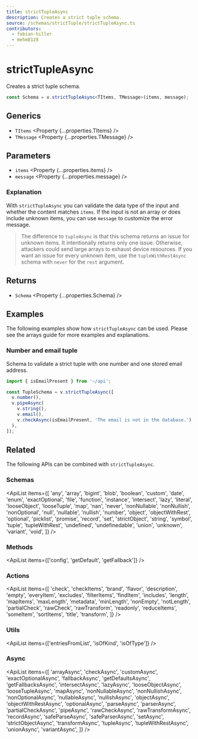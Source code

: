 ```yaml
---
title: strictTupleAsync
description: Creates a strict tuple schema.
source: /schemas/strictTuple/strictTupleAsync.ts
contributors:
  - fabian-hiller
  - mehm8128
---
```



# strictTupleAsync

Creates a strict tuple schema.

```ts
const Schema = v.strictTupleAsync<TItems, TMessage>(items, message);
```

## Generics

- `TItems` <Property {...properties.TItems} />
- `TMessage` <Property {...properties.TMessage} />

## Parameters

- `items` <Property {...properties.items} />
- `message` <Property {...properties.message} />

### Explanation

With `strictTupleAsync` you can validate the data type of the input and whether the content matches `items`. If the input is not an array or does include unknown items, you can use `message` to customize the error message.

> The difference to <Link href="../tupleAsync/">`tupleAsync`</Link> is that this schema returns an issue for unknown items. It intentionally returns only one issue. Otherwise, attackers could send large arrays to exhaust device resources. If you want an issue for every unknown item, use the <Link href="../tupleWithRestAsync/">`tupleWithRestAsync`</Link> schema with <Link href="../never/">`never`</Link> for the `rest` argument.

## Returns

- `Schema` <Property {...properties.Schema} />

## Examples

The following examples show how `strictTupleAsync` can be used. Please see the <Link href="/guides/arrays/">arrays guide</Link> for more examples and explanations.

### Number and email tuple

Schema to validate a strict tuple with one number and one stored email address.

```ts
import { isEmailPresent } from '~/api';

const TupleSchema = v.strictTupleAsync([
  v.number(),
  v.pipeAsync(
    v.string(),
    v.email(),
    v.checkAsync(isEmailPresent, 'The email is not in the database.')
  ),
]);
```

## Related

The following APIs can be combined with `strictTupleAsync`.

### Schemas

<ApiList
  items={[
    'any',
    'array',
    'bigint',
    'blob',
    'boolean',
    'custom',
    'date',
    'enum',
    'exactOptional',
    'file',
    'function',
    'instance',
    'intersect',
    'lazy',
    'literal',
    'looseObject',
    'looseTuple',
    'map',
    'nan',
    'never',
    'nonNullable',
    'nonNullish',
    'nonOptional',
    'null',
    'nullable',
    'nullish',
    'number',
    'object',
    'objectWithRest',
    'optional',
    'picklist',
    'promise',
    'record',
    'set',
    'strictObject',
    'string',
    'symbol',
    'tuple',
    'tupleWithRest',
    'undefined',
    'undefinedable',
    'union',
    'unknown',
    'variant',
    'void',
  ]}
/>

### Methods

<ApiList items={['config', 'getDefault', 'getFallback']} />

### Actions

<ApiList
  items={[
    'check',
    'checkItems',
    'brand',
    'flavor',
    'description',
    'empty',
    'everyItem',
    'excludes',
    'filterItems',
    'findItem',
    'includes',
    'length',
    'mapItems',
    'maxLength',
    'metadata',
    'minLength',
    'nonEmpty',
    'notLength',
    'partialCheck',
    'rawCheck',
    'rawTransform',
    'readonly',
    'reduceItems',
    'someItem',
    'sortItems',
    'title',
    'transform',
  ]}
/>

### Utils

<ApiList items={['entriesFromList', 'isOfKind', 'isOfType']} />

### Async

<ApiList
  items={[
    'arrayAsync',
    'checkAsync',
    'customAsync',
    'exactOptionalAsync',
    'fallbackAsync',
    'getDefaultsAsync',
    'getFallbacksAsync',
    'intersectAsync',
    'lazyAsync',
    'looseObjectAsync',
    'looseTupleAsync',
    'mapAsync',
    'nonNullableAsync',
    'nonNullishAsync',
    'nonOptionalAsync',
    'nullableAsync',
    'nullishAsync',
    'objectAsync',
    'objectWithRestAsync',
    'optionalAsync',
    'parseAsync',
    'parserAsync',
    'partialCheckAsync',
    'pipeAsync',
    'rawCheckAsync',
    'rawTransformAsync',
    'recordAsync',
    'safeParseAsync',
    'safeParserAsync',
    'setAsync',
    'strictObjectAsync',
    'transformAsync',
    'tupleAsync',
    'tupleWithRestAsync',
    'unionAsync',
    'variantAsync',
  ]}
/>
